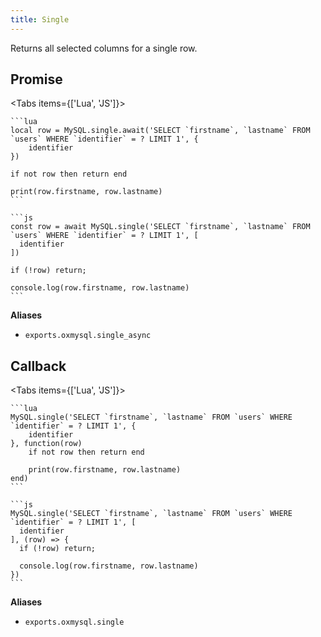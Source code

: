 ```yaml
---
title: Single
---
```



Returns all selected columns for a single row.

## Promise

<Tabs items={['Lua', 'JS']}>
  <Tab>

    ```lua
    local row = MySQL.single.await('SELECT `firstname`, `lastname` FROM `users` WHERE `identifier` = ? LIMIT 1', {
        identifier
    })

    if not row then return end

    print(row.firstname, row.lastname)
    ```

  </Tab>
  <Tab>

    ```js
    const row = await MySQL.single('SELECT `firstname`, `lastname` FROM `users` WHERE `identifier` = ? LIMIT 1', [
      identifier
    ])

    if (!row) return;

    console.log(row.firstname, row.lastname)
    ```

  </Tab>
</Tabs>

**Aliases**

- `exports.oxmysql.single_async`

## Callback

<Tabs items={['Lua', 'JS']}>
  <Tab>

    ```lua
    MySQL.single('SELECT `firstname`, `lastname` FROM `users` WHERE `identifier` = ? LIMIT 1', {
        identifier
    }, function(row)
        if not row then return end

        print(row.firstname, row.lastname)
    end)
    ```

  </Tab>
  <Tab>

    ```js
    MySQL.single('SELECT `firstname`, `lastname` FROM `users` WHERE `identifier` = ? LIMIT 1', [
      identifier
    ], (row) => {
      if (!row) return;

      console.log(row.firstname, row.lastname)
    })
    ```

  </Tab>
</Tabs>

**Aliases**

- `exports.oxmysql.single`
